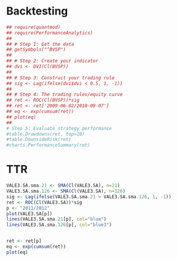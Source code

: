 

<!-- 
TradeAnalytics packages
https://r-forge.r-project.org/R/?group_id=316

http://www.fmlabs.com/reference/default.htm
http://www.equis.com/Customer/Resources/TAAZ/?p=0
http://www.linnsoft.com/tour/technicalindicators.htm
http://stockcharts.com/education/IndicatorAnalysis/

http://www.r-bloggers.com/tag/TTR/

http://www.r-bloggers.com/how-to-backtest-a-strategy-in-r/
http://gekkoquant.com/2012/05/13/quantmod-basics-stock-data-download-and-manipulation/
http://www.quantmod.com/Columbia2008/
http://www.quantmod.com/Rmetrics2008/
http://www.quantmod.com/Rmetrics2009/
http://www.quantmod.com/Vienna2009/
http://blog.fosstrading.com/2011/03/how-to-backtest-strategy-in-r.html
http://superblax.blogspot.com.br/2011/12/using-r-for-backtesting-and-charting.html
http://jeffreybreen.wordpress.com/2011/05/07/quantmod-silver-prices/
http://r.789695.n4.nabble.com/R-Finance-Tutorial-td2273697.html
http://www.r-bloggers.com/tag/quantmod/
http://theaverageinvestor.wordpress.com/category/r/
http://www.aphysicistinwallstreet.com/2011/01/blackbox-trading-strategy-using.html
http://www.aphysicistinwallstreet.com/2010/11/example-rapidminer-r-for-trading.html
http://blog.quanttrader.org/2011/03/

https://www.rmetrics.org/files/Meielisalp2008/
https://www.rmetrics.org/files/Meielisalp2009/
-->

# Backtesting

```r
## require(quantmod)
## require(PerformanceAnalytics)
## 
## # Step 1: Get the data
## getSymbols("^BVSP")
## 
## # Step 2: Create your indicator
## dvi <- DVI(Cl(BVSP))
## 
## # Step 3: Construct your trading rule
## sig <- Lag(ifelse(dvi$dvi < 0.5, 1, -1))
## 
## # Step 4: The trading rules/equity curve
## ret <- ROC(Cl(BVSP))*sig
## ret <- ret['2009-06-02/2010-09-07']
## eq <- exp(cumsum(ret))
## plot(eq)
## 
# Step 5: Evaluate strategy performance
#table.Drawdowns(ret, top=10)
#table.DownsideRisk(ret)
#charts.PerformanceSummary(ret)
```

# TTR


```r
VALE3.SA.sma.21 <- SMA(Cl(VALE3.SA), n=21)
VALE3.SA.sma.126 <- SMA(Cl(VALE3.SA), n=126)
sig <- Lag(ifelse(VALE3.SA.sma.21 > VALE3.SA.sma.126, 1, -1))
ret <- ROC(Cl(VALE3.SA))*sig
p <- "2011/2012"
plot(VALE3.SA[p])
lines(VALE3.SA.sma.21[p], col="blue")
lines(VALE3.SA.sma.126[p], col="blue3")


ret <- ret[p]
eq <- exp(cumsum(ret))
plot(eq)
```


